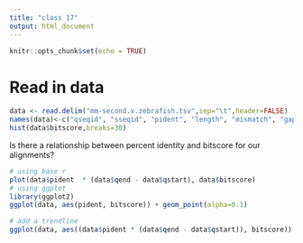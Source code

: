 ```yaml
---
title: "class 17"
output: html_document
---
```


```r
knitr::opts_chunk$set(echo = TRUE)
```

# Read in data
```r
data <- read.delim("mm-second.x.zebrafish.tsv",sep="\t",header=FALSE)
names(data)<-c("qseqid", "sseqid", "pident", "length", "mismatch", "gapopen", "qstart", "qend", "sstart", "send", "evalue", "bitscore")
hist(data$bitscore,breaks=30)
```

Is there a relationship between percent identity and bitscore for our alignments?
```r
# using base r
plot(data$pident  * (data$qend - data$qstart), data$bitscore)
# using ggplot
library(ggplot2)
ggplot(data, aes(pident, bitscore)) + geom_point(alpha=0.1) 

# add a trendline
ggplot(data, aes((data$pident * (data$qend - data$qstart)), bitscore)) + geom_point(alpha=0.1) + geom_smooth()

```

